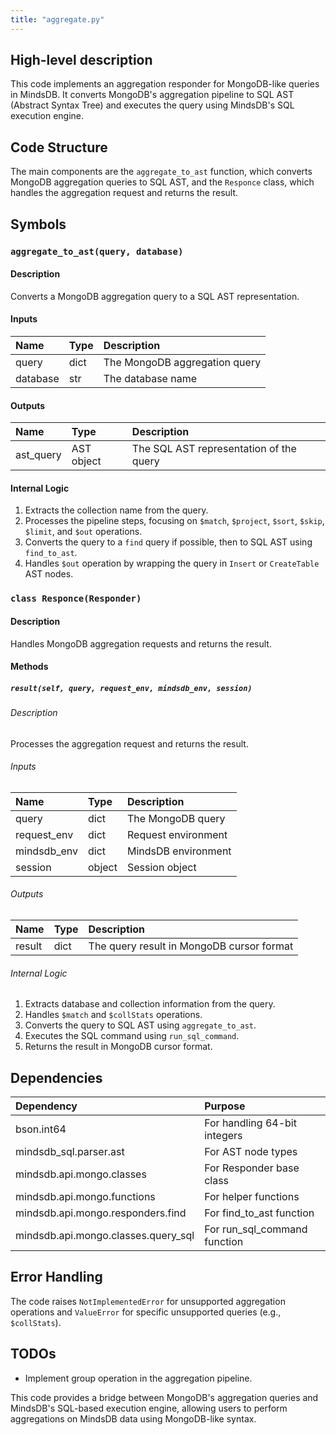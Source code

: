 ```yaml
---
title: "aggregate.py"
---
```


## High-level description
This code implements an aggregation responder for MongoDB-like queries in MindsDB. It converts MongoDB's aggregation pipeline to SQL AST (Abstract Syntax Tree) and executes the query using MindsDB's SQL execution engine.

## Code Structure
The main components are the `aggregate_to_ast` function, which converts MongoDB aggregation queries to SQL AST, and the `Responce` class, which handles the aggregation request and returns the result.

## Symbols

### `aggregate_to_ast(query, database)`
#### Description
Converts a MongoDB aggregation query to a SQL AST representation.

#### Inputs
| Name | Type | Description |
|:-----|:-----|:------------|
| query | dict | The MongoDB aggregation query |
| database | str | The database name |

#### Outputs
| Name | Type | Description |
|:-----|:-----|:------------|
| ast_query | AST object | The SQL AST representation of the query |

#### Internal Logic
1. Extracts the collection name from the query.
2. Processes the pipeline steps, focusing on `$match`, `$project`, `$sort`, `$skip`, `$limit`, and `$out` operations.
3. Converts the query to a `find` query if possible, then to SQL AST using `find_to_ast`.
4. Handles `$out` operation by wrapping the query in `Insert` or `CreateTable` AST nodes.

### `class Responce(Responder)`
#### Description
Handles MongoDB aggregation requests and returns the result.

#### Methods

##### `result(self, query, request_env, mindsdb_env, session)`
###### Description
Processes the aggregation request and returns the result.

###### Inputs
| Name | Type | Description |
|:-----|:-----|:------------|
| query | dict | The MongoDB query |
| request_env | dict | Request environment |
| mindsdb_env | dict | MindsDB environment |
| session | object | Session object |

###### Outputs
| Name | Type | Description |
|:-----|:-----|:------------|
| result | dict | The query result in MongoDB cursor format |

###### Internal Logic
1. Extracts database and collection information from the query.
2. Handles `$match` and `$collStats` operations.
3. Converts the query to SQL AST using `aggregate_to_ast`.
4. Executes the SQL command using `run_sql_command`.
5. Returns the result in MongoDB cursor format.

## Dependencies
| Dependency | Purpose |
|:-----------|:--------|
| bson.int64 | For handling 64-bit integers |
| mindsdb_sql.parser.ast | For AST node types |
| mindsdb.api.mongo.classes | For Responder base class |
| mindsdb.api.mongo.functions | For helper functions |
| mindsdb.api.mongo.responders.find | For find_to_ast function |
| mindsdb.api.mongo.classes.query_sql | For run_sql_command function |

## Error Handling
The code raises `NotImplementedError` for unsupported aggregation operations and `ValueError` for specific unsupported queries (e.g., `$collStats`).

## TODOs
- Implement group operation in the aggregation pipeline.

This code provides a bridge between MongoDB's aggregation queries and MindsDB's SQL-based execution engine, allowing users to perform aggregations on MindsDB data using MongoDB-like syntax.